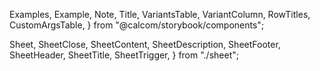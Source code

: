 
  Examples,
  Example,
  Note,
  Title,
  VariantsTable,
  VariantColumn,
  RowTitles,
  CustomArgsTable,
} from "@calcom/storybook/components";

  Sheet,
  SheetClose,
  SheetContent,
  SheetDescription,
  SheetFooter,
  SheetHeader,
  SheetTitle,
  SheetTrigger,
} from "./sheet";

<Meta title="UI/Sheet" />

<Title title="Sheet" suffix="Brief" subtitle="Version 2.0 — Last Update: 21 June 2023" />

## Definition

A sheet is a container that can be used to display content on differnt sides of the current page.

## Structure

<Examples title="Spacing">
  <Sheet>
    <SheetTrigger asChild>
      <Button>Open default sheet</Button>
    </SheetTrigger>
    <SheetContent position="right" size={"default"}>
      <SheetHeader>
        <SheetTitle>Edit profile</SheetTitle>
        <SheetDescription>Make changes to your profile here. Click save when you're done.</SheetDescription>
      </SheetHeader>
      <SheetFooter>
        <SheetClose asChild>
          <Button type="submit">Save changes</Button>
        </SheetClose>
      </SheetFooter>
    </SheetContent>
  </Sheet>
</Examples>
